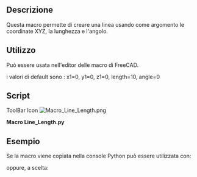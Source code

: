 <languages/>
<div class="mw-translate-fuzzy">
{{Macro/it
|Name=Macro Line_Length
|Translate=Linea e opzioni
|Icon=Macro_Line_Length.png
|Description=Crea una linea usando come argomento le coordinate XYZ, la lunghezza e l'angolo.La nuova linea viene creata nella coordinata reale dell'oggetto, non nelle coordinate del corpo.<br/>{{ColoredText|(Riga di comando, incolla questa macro completa nella console Python)}}.
|Author=mario52
|Version=02.00
|Date=2014-08-08
|FCVersion=Tutte
|Download=[https://www.freecadweb.org/wiki/images/b/bd/Macro_Line_Length.png ToolBar Icon]
}}
</div>

==Descrizione==
Questa macro permette di creare una linea usando come argomento le coordinate XYZ, la lunghezza e l'angolo.

==Utilizzo==
Può essere usata nell'editor delle macro di FreeCAD.

i valori di default sono : x1=0, y1=0, z1=0, length=10, angle=0

==Script==

ToolBar Icon [[Image:Macro_Line_Length.png]]

'''Macro Line_Length.py'''

{{MacroCode|code=
# -*- coding: utf-8 -*-
# créer une ligne avec une coordonnée une longueur et un angle sur le plan X Y
# create line with coordinate length and angle to plane X Y
import FreeCAD, FreeCADGui, Draft
from math import cos, sin, radians
#from FreeCAD import Base
 
def line_length(x1 = 0.0, y1 = 0.0, z1 = 0.0, length = 10.0, angle = 0.0):
    x2 = x1 + (length * cos(radians(angle)))
    y2 = y1 + (length * sin(radians(angle)))
    z2 = z1 #+ ()
    Draft.makeWire([FreeCAD.Vector(x1,y1,z1),FreeCAD.Vector(x2,y2,z2)])

#Example:
#x1 = 0.0          # Edit coordinate x1 origin
#y1 = 0.0          # Edit coordinate y1 origin
#z1 = 0.0          # Edit coordinate z1 origin
#length = 50.0       # Edit length
#angle  = 45.0       # Edit angle plane XY
 
#line_length(x1, y1, z1, length, angle)

}}
{{clear}}


<span id="Example"></span>
== Esempio ==

Se la macro viene copiata nella console Python può essere utilizzata con:

{{Code|code=
>>> line_length(x1 = 0, y1 = 0, z1 = 0, length = 10, angle = 45)
}}

oppure, a scelta:

{{Code|code=
>>> line_length(x1 = 10, y1 = 10, z1 = 0, length = 50)

>>> line_length(length = 50, angle = 45)
}}